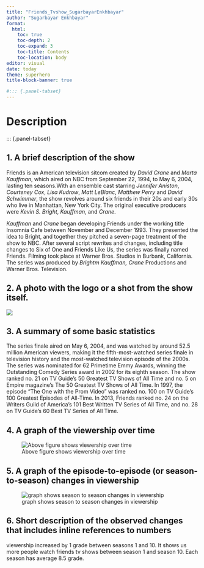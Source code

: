 ```yaml
---
title: "Friends_Tvshow_SugarbayarEnkhbayar"
author: "Sugarbayar Enkhbayar"
format: 
  html:
    toc: true
    toc-depth: 2
    toc-expand: 3
    toc-title: Contents
    toc-location: body
editor: visual
date: today
theme: superhero
title-block-banner: true

#::: {.panel-tabset}
---
```

# Description
::: {.panel-tabset}

## 1. A brief description of the show 

Friends is an American television sitcom created by *David Crane* and *Marta Kauffman*, which aired on NBC from September 22, 1994, to May 6, 2004, lasting ten seasons.With an ensemble cast starring *Jennifer Aniston*, *Courteney Cox*, *Lisa Kudrow*, *Matt LeBlanc*, *Matthew Perry* and *David Schwimmer*, the show revolves around six friends in their 20s and early 30s who live in Manhattan, New York City. The original executive producers were *Kevin S. Bright*, *Kauffman*, and *Crane*.

*Kauffman* and *Crane* began developing Friends under the working title Insomnia Cafe between November and December 1993. They presented the idea to Bright, and together they pitched a seven-page treatment of the show to NBC. After several script rewrites and changes, including title changes to Six of One and Friends Like Us, the series was finally named Friends. Filming took place at Warner Bros. Studios in Burbank, California. The series was produced by *Brightm Kauffman, Crane* Productions and Warner Bros. Television.

## 2. A photo with the logo or a shot from the show itself.

![](friends_logo.png)

## 3. A summary of some basic statistics

The series finale aired on May 6, 2004, and was watched by around 52.5 million American viewers, making it the fifth-most-watched series finale in television history and the most-watched television episode of the 2000s. The series was nominated for 62 Primetime Emmy Awards, winning the Outstanding Comedy Series award in 2002 for its eighth season. The show ranked no. 21 on TV Guide's 50 Greatest TV Shows of All Time and no. 5 on Empire magazine's The 50 Greatest TV Shows of All Time. In 1997, the episode "The One with the Prom Video" was ranked no. 100 on TV Guide's 100 Greatest Episodes of All-Time. In 2013, Friends ranked no. 24 on the Writers Guild of America's 101 Best Written TV Series of All Time, and no. 28 on TV Guide's 60 Best TV Series of All Time.

## 4. A graph of the viewership over time

![Above figure shows viewership over time](friends_viewer.png)

## 5. A graph of the episode-to-episode (or season-to-season) changes in viewership

![graph shows season to season changes in viewership](friends_viewer_season.png)

## 6. Short description of the observed changes that includes inline references to numbers

viewership increased by 1 grade between seasons 1 and 10. It shows us more people watch friends tv shows between season 1 and season 10. Each season has average 8.5 grade.
